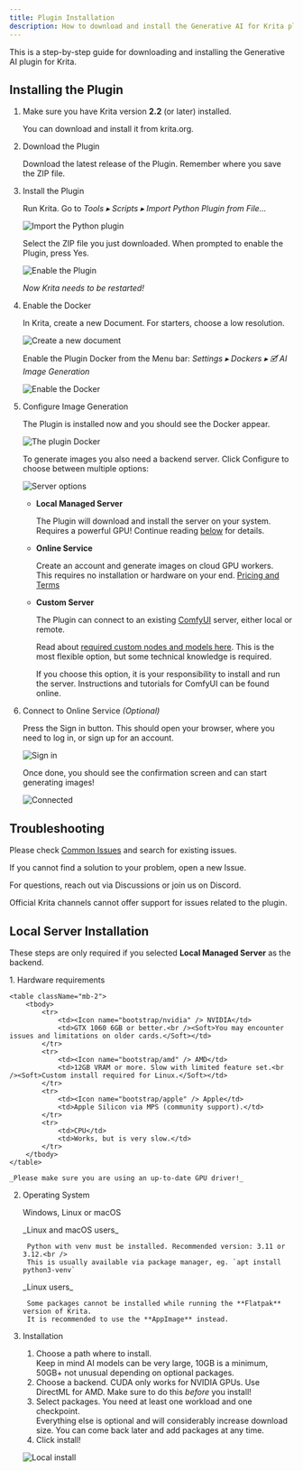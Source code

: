 ```yaml
---
title: Plugin Installation
description: How to download and install the Generative AI for Krita plugin
---
```


This is a step-by-step guide for downloading and installing the Generative AI plugin for Krita.

## Installing the Plugin

<Steps>

1. Make sure you have Krita version **2.2** (or later) installed.

   You can download and install it from <ExternalLink href="https://krita.org/en/download">krita.org</ExternalLink>.

2. Download the Plugin

    Download the <ExternalLink href="https://github.com/Acly/krita-ai-diffusion/releases/latest">latest release</ExternalLink> of the Plugin.
    Remember where you save the ZIP file.

3. Install the Plugin

    Run Krita. Go to _Tools ▸ Scripts ▸ Import Python Plugin from File..._

    ![Import the Python plugin](../../assets/installation/import-python-plugin.webp)
    
    Select the ZIP file you just downloaded. When prompted to enable the Plugin, press Yes.

    ![Enable the Plugin](../../assets/installation/enable-plugin.webp)
    
    _Now Krita needs to be restarted!_

4. Enable the Docker
        
    In Krita, create a new Document. For starters, choose a low resolution.

    ![Create a new document](../../assets/installation/create-document.webp)
    
    Enable the Plugin Docker from the Menu bar: _Settings ▸ Dockers ▸ 🗹 AI Image Generation_

    ![Enable the Docker](../../assets/installation/enable-docker.webp)
    

5. Configure Image Generation
                    
    The Plugin is installed now and you should see the Docker appear.

    ![The plugin Docker](../../assets/installation/plugin-docker.webp)
    
    To generate images you also need a backend server. Click Configure to choose between multiple options:

    ![Server options](../../assets/installation/server-options.webp)
    
    * **Local Managed Server**

        The Plugin will download and install the server on your system.<br />
        Requires a powerful GPU!
        Continue reading [below](#local-server-installation) for details.

    * **Online Service**

        Create an account and generate images on cloud GPU workers.<br />
        This requires no installation or hardware on your end. [Pricing and Terms](https://www.interstice.cloud/service)

    * **Custom Server**

        The Plugin can connect to an existing [ComfyUI](https://github.com/comfyanonymous/ComfyUI) server, either local or remote.
        
        Read about [required custom nodes and models here](/comfyui-setup).
        This is the most flexible option, but some technical knowledge is required.

        <Aside type="caution">If you choose this option, it is your responsibility to install and run the server. Instructions and tutorials for ComfyUI can be found online.</Aside>

6. Connect to Online Service _(Optional)_

    Press the Sign in button. This should open your browser, where you need to
    log in, or sign up for an account.

    ![Sign in](../../assets/installation/sign-in.webp)
    
    Once done, you should see the confirmation screen and can start generating
    images!

    ![Connected](../../assets/installation/cloud-connected.webp)
</Steps>

## Troubleshooting

Please check [Common Issues](/common-issues)
and <ExternalLink href="https://github.com/Acly/krita-ai-diffusion/issues?q=is%3Aissue">search for existing issues</ExternalLink>.

If you cannot find a solution to your problem, open a <ExternalLink href="https://github.com/Acly/krita-ai-diffusion/issues">new Issue</ExternalLink>.

For questions, reach out via <ExternalLink href="https://github.com/Acly/krita-ai-diffusion/discussions">Discussions</ExternalLink>
or join us on <ExternalLink href="https://discord.gg/pWyzHfHHhU">Discord</ExternalLink>.

<Aside type="caution">
Official Krita channels cannot offer support for issues related to the plugin.
</Aside>


## Local Server Installation

These steps are only required if you selected **Local Managed Server** as the backend.

<Steps>
1. Hardware requirements

    <table className="mb-2">
        <tbody>
            <tr>
                <td><Icon name="bootstrap/nvidia" /> NVIDIA</td>
                <td>GTX 1060 6GB or better.<br /><Soft>You may encounter issues and limitations on older cards.</Soft></td>
            </tr>
            <tr>
                <td><Icon name="bootstrap/amd" /> AMD</td>
                <td>12GB VRAM or more. Slow with limited feature set.<br /><Soft>Custom install required for Linux.</Soft></td>
            </tr>
            <tr>
                <td><Icon name="bootstrap/apple" /> Apple</td>
                <td>Apple Silicon via MPS (community support).</td>
            </tr>
            <tr>
                <td>CPU</td>
                <td>Works, but is very slow.</td>
            </tr>
        </tbody>
    </table>
    
    _Please make sure you are using an up-to-date GPU driver!_

2. Operating System
                    
    Windows, Linux or macOS

    <Hint>
        <Icon name="awesome/linux" /> <Icon name="bootstrap/apple" /> _Linux and macOS users_

        Python with venv must be installed. Recommended version: 3.11 or 3.12.<br />
        This is usually available via package manager, eg. `apt install python3-venv`
    </Hint>
    <Hint>
        <Icon name="awesome/linux" /> _Linux users_

        Some packages cannot be installed while running the **Flatpak** version of Krita.
        It is recommended to use the **AppImage** instead.
    </Hint>

3. Installation

    1. Choose a path where to install.<br />
        <Soft>Keep in mind AI models can be very large, 10GB is a minimum, 50GB+ not unusual depending on optional packages.</Soft>
    2. Choose a backend. CUDA only works for NVIDIA GPUs. Use DirectML for AMD.
        <Soft>Make sure to do this _before_ you install!</Soft>
    3. Select packages. You need at least one workload and one checkpoint.<br />
        <Soft>Everything else is optional and will considerably increase download size. You can come back later and add packages at any time.</Soft>
    4. Click install!
    
    ![Local install](../../assets/installation/local-install.webp)
</Steps>
